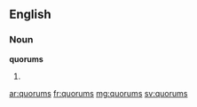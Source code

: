 {{also|Quorums}}
==English==

===Noun===
'''quorums'''

# {{plural of|[[quorum]]}}

[[ar:quorums]]
[[fr:quorums]]
[[mg:quorums]]
[[sv:quorums]]